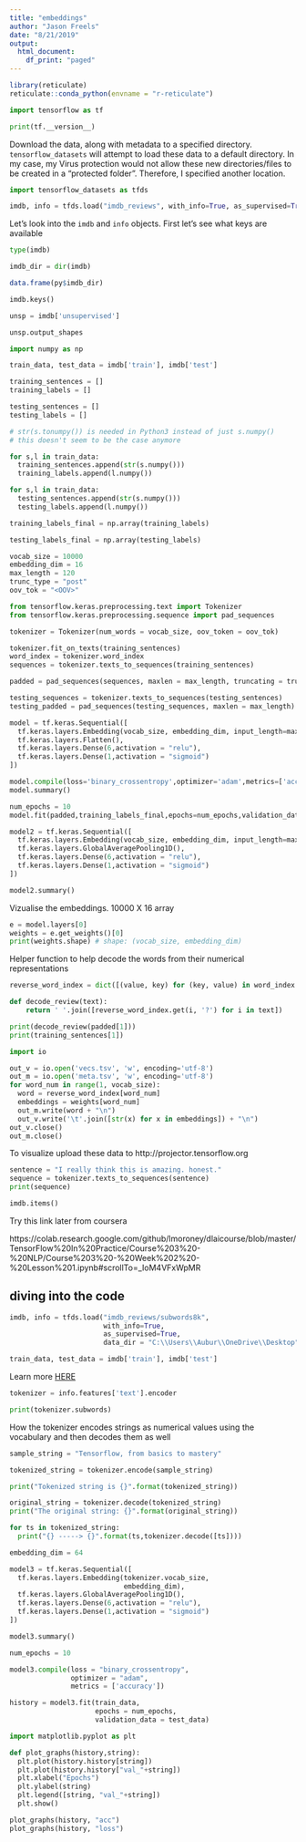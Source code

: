 ```yaml
---
title: "embeddings"
author: "Jason Freels"
date: "8/21/2019"
output: 
  html_document:
    df_print: "paged"
---
```


```r
library(reticulate)
reticulate::conda_python(envname = "r-reticulate")
```

```python
import tensorflow as tf

print(tf.__version__)
```

Download the data, along with metadata to a specified directory. `tensorflow_datasets` will attempt to load these data to a default directory.  In my case, my Virus protection would not allow these new directories/files to be created in a "protected folder".  Therefore, I specified another location.

```python
import tensorflow_datasets as tfds

imdb, info = tfds.load("imdb_reviews", with_info=True, as_supervised=True,data_dir = "C:\\Users\\Aubur\\OneDrive\\Desktop")
```

Let's look into the `imdb` and `info` objects.  First let's see what keys are available

```python
type(imdb)
```

```python
imdb_dir = dir(imdb)
```

```r
data.frame(py$imdb_dir)
```

```python
imdb.keys()
```

```python
unsp = imdb['unsupervised']

unsp.output_shapes
```

```python
import numpy as np

train_data, test_data = imdb['train'], imdb['test']
```


```python
training_sentences = []
training_labels = []

testing_sentences = []
testing_labels = []

# str(s.tonumpy()) is needed in Python3 instead of just s.numpy()
# this doesn't seem to be the case anymore

for s,l in train_data:
  training_sentences.append(str(s.numpy()))
  training_labels.append(l.numpy())

for s,l in train_data:
  testing_sentences.append(str(s.numpy()))
  testing_labels.append(l.numpy())
```


```python
training_labels_final = np.array(training_labels)

testing_labels_final = np.array(testing_labels)
```

```python
vocab_size = 10000
embedding_dim = 16
max_length = 120
trunc_type = "post"
oov_tok = "<OOV>"

from tensorflow.keras.preprocessing.text import Tokenizer
from tensorflow.keras.preprocessing.sequence import pad_sequences

tokenizer = Tokenizer(num_words = vocab_size, oov_token = oov_tok)

tokenizer.fit_on_texts(training_sentences)
word_index = tokenizer.word_index
sequences = tokenizer.texts_to_sequences(training_sentences)

padded = pad_sequences(sequences, maxlen = max_length, truncating = trunc_type)

testing_sequences = tokenizer.texts_to_sequences(testing_sentences)
testing_padded = pad_sequences(testing_sequences, maxlen = max_length)
```

```python
model = tf.keras.Sequential([
  tf.keras.layers.Embedding(vocab_size, embedding_dim, input_length=max_length),
  tf.keras.layers.Flatten(),
  tf.keras.layers.Dense(6,activation = "relu"),
  tf.keras.layers.Dense(1,activation = "sigmoid")
])

model.compile(loss='binary_crossentropy',optimizer='adam',metrics=['accuracy'])
model.summary()
```

```python
num_epochs = 10
model.fit(padded,training_labels_final,epochs=num_epochs,validation_data=(testing_padded, testing_labels_final))
```

```python
model2 = tf.keras.Sequential([
  tf.keras.layers.Embedding(vocab_size, embedding_dim, input_length=max_length),
  tf.keras.layers.GlobalAveragePooling1D(),
  tf.keras.layers.Dense(6,activation = "relu"),
  tf.keras.layers.Dense(1,activation = "sigmoid")
])

model2.summary()
```

Vizualise the embeddings. 10000 X 16 array

```python
e = model.layers[0]
weights = e.get_weights()[0]
print(weights.shape) # shape: (vocab_size, embedding_dim)
```

Helper function to help decode the words from their numerical representations

```python
reverse_word_index = dict([(value, key) for (key, value) in word_index.items()])

def decode_review(text):
    return ' '.join([reverse_word_index.get(i, '?') for i in text])

print(decode_review(padded[1]))
print(training_sentences[1])
```

```python
import io

out_v = io.open('vecs.tsv', 'w', encoding='utf-8')
out_m = io.open('meta.tsv', 'w', encoding='utf-8')
for word_num in range(1, vocab_size):
  word = reverse_word_index[word_num]
  embeddings = weights[word_num]
  out_m.write(word + "\n")
  out_v.write('\t'.join([str(x) for x in embeddings]) + "\n")
out_v.close()
out_m.close()
```

To visualize upload these data to http://projector.tensorflow.org

```python
sentence = "I really think this is amazing. honest."
sequence = tokenizer.texts_to_sequences(sentence)
print(sequence)
```

```python
imdb.items()
```

Try this link later from coursera

https://colab.research.google.com/github/lmoroney/dlaicourse/blob/master/TensorFlow%20In%20Practice/Course%203%20-%20NLP/Course%203%20-%20Week%202%20-%20Lesson%201.ipynb#scrollTo=_IoM4VFxWpMR

## diving into the code

```python
imdb, info = tfds.load("imdb_reviews/subwords8k", 
                       with_info=True, 
                       as_supervised=True,
                       data_dir = "C:\\Users\\Aubur\\OneDrive\\Desktop")
```


```python
train_data, test_data = imdb['train'], imdb['test']
```

Learn more <a target=" " href='https://www.tensorflow.org/datasets/api_docs/python/tfds/features/text/SubwordTextEncoder'>HERE</a>

```python
tokenizer = info.features['text'].encoder
```

```python
print(tokenizer.subwords)
```

How the tokenizer encodes strings as numerical values using the vocabulary and then decodes them as well

```python
sample_string = "Tensorflow, from basics to mastery"

tokenized_string = tokenizer.encode(sample_string)

print("Tokenized string is {}".format(tokenized_string))

original_string = tokenizer.decode(tokenized_string)
print("The original string: {}".format(original_string))
```

```python
for ts in tokenized_string:
  print("{} -----> {}".format(ts,tokenizer.decode([ts])))
```


```python
embedding_dim = 64

model3 = tf.keras.Sequential([
  tf.keras.layers.Embedding(tokenizer.vocab_size, 
                            embedding_dim),
  tf.keras.layers.GlobalAveragePooling1D(),
  tf.keras.layers.Dense(6,activation = "relu"),
  tf.keras.layers.Dense(1,activation = "sigmoid")
])

model3.summary()
```


```python
num_epochs = 10

model3.compile(loss = "binary_crossentropy",
               optimizer = "adam",
               metrics = ['accuracy'])

history = model3.fit(train_data,
                     epochs = num_epochs,
                     validation_data = test_data)
```

```python
import matplotlib.pyplot as plt

def plot_graphs(history,string):
  plt.plot(history.history[string])
  plt.plot(history.history["val_"+string])
  plt.xlabel("Epochs")
  plt.ylabel(string)
  plt.legend([string, "val_"+string])
  plt.show()

plot_graphs(history, "acc")
plot_graphs(history, "loss")
```

```python

```
